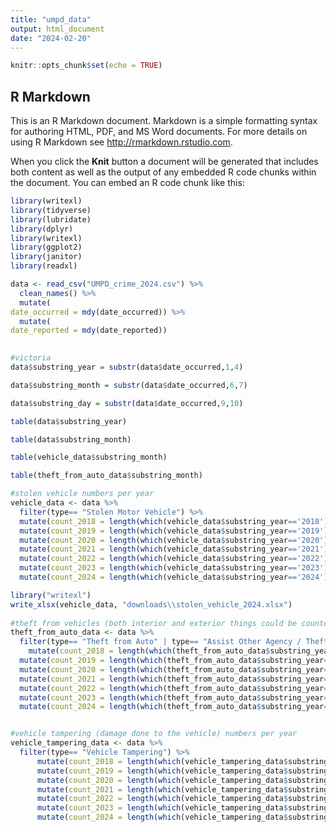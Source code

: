 ```yaml
---
title: "umpd_data"
output: html_document
date: "2024-02-20"
---
```


```r
knitr::opts_chunk$set(echo = TRUE)
```

## R Markdown

This is an R Markdown document. Markdown is a simple formatting syntax for authoring HTML, PDF, and MS Word documents. For more details on using R Markdown see <http://rmarkdown.rstudio.com>.

When you click the **Knit** button a document will be generated that includes both content as well as the output of any embedded R code chunks within the document. You can embed an R code chunk like this:

```r
library(writexl)
library(tidyverse)
library(lubridate)
library(dplyr)
library(writexl)
library(ggplot2)
library(janitor)
library(readxl)
```

```r
data <- read_csv("UMPD_crime_2024.csv") %>%
  clean_names() %>%
  mutate(
date_occurred = mdy(date_occurred)) %>%
  mutate(
date_reported = mdy(date_reported))  
  

#victoria
data$substring_year = substr(data$date_occurred,1,4)

data$substring_month = substr(data$date_occurred,6,7)

data$substring_day = substr(data$date_occurred,9,10)

table(data$substring_year)

table(data$substring_month)

table(vehicle_data$substring_month)

table(theft_from_auto_data$substring_month)

#stolen vehicle numbers per year
vehicle_data <- data %>% 
  filter(type== "Stolen Motor Vehicle") %>%
  mutate(count_2018 = length(which(vehicle_data$substring_year=='2018'))) %>% 
  mutate(count_2019 = length(which(vehicle_data$substring_year=='2019'))) %>% 
  mutate(count_2020 = length(which(vehicle_data$substring_year=='2020'))) %>% 
  mutate(count_2021 = length(which(vehicle_data$substring_year=='2021'))) %>% 
  mutate(count_2022 = length(which(vehicle_data$substring_year=='2022'))) %>% 
  mutate(count_2023 = length(which(vehicle_data$substring_year=='2023'))) %>% 
  mutate(count_2024 = length(which(vehicle_data$substring_year=='2024')))

library("writexl")
write_xlsx(vehicle_data, "downloads\\stolen_vehicle_2024.xlsx")
 
#theft from vehicles (both interior and exterior things could be counted) numbers per year
theft_from_auto_data <- data %>% 
  filter(type== "Theft from Auto" | type== "Assist Other Agency / Theft from Auto") %>% 
    mutate(count_2018 = length(which(theft_from_auto_data$substring_year=='2018'))) %>% 
  mutate(count_2019 = length(which(theft_from_auto_data$substring_year=='2019'))) %>% 
  mutate(count_2020 = length(which(theft_from_auto_data$substring_year=='2020'))) %>% 
  mutate(count_2021 = length(which(theft_from_auto_data$substring_year=='2021'))) %>% 
  mutate(count_2022 = length(which(theft_from_auto_data$substring_year=='2022'))) %>% 
  mutate(count_2023 = length(which(theft_from_auto_data$substring_year=='2023'))) %>% 
  mutate(count_2024 = length(which(theft_from_auto_data$substring_year=='2024')))


#vehicle tampering (damage done to the vehicle) numbers per year 
vehicle_tampering_data <- data %>% 
  filter(type== "Vehicle Tampering") %>% 
      mutate(count_2018 = length(which(vehicle_tampering_data$substring_year=='2018'))) %>% 
      mutate(count_2019 = length(which(vehicle_tampering_data$substring_year=='2019'))) %>% 
      mutate(count_2020 = length(which(vehicle_tampering_data$substring_year=='2020'))) %>% 
      mutate(count_2021 = length(which(vehicle_tampering_data$substring_year=='2021'))) %>% 
      mutate(count_2022 = length(which(vehicle_tampering_data$substring_year=='2022'))) %>%
      mutate(count_2023 = length(which(vehicle_tampering_data$substring_year=='2023'))) %>% 
      mutate(count_2024 = length(which(vehicle_tampering_data$substring_year=='2024')))
```
